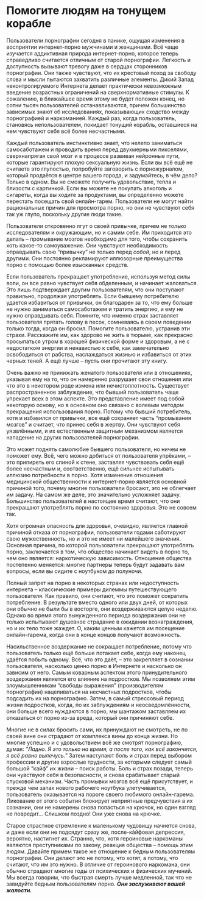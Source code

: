 # Помогите людям на тонущем корабле

Пользователи порнографии сегодня в панике, ощущая изменения в восприятии интернет-порно мужчинами и женщинами. Всё чаще изучается аддиктивная природа интернет-порно, которое теперь справедливо считается отличным от старой порнографии. Легкость и доступность вызывают тревогу даже в сердцах сторонников порнографии. Они также чувствуют, что их крестовый поход за свободу слова и мысли пытаются захватить различные элементы. Дикий Запад неконтролируемого Интернета делает практически невозможным введение возрастных ограничений на сверхнормативные стимулы. К сожалению, в ближайшее время этому не будет положен конец, но сотни тысяч пользователей останавливаются, причем большинство зависимых знают об исследованиях, показывающих сходство между порнографией и наркоманией. Каждый раз, когда пользователь, становясь непользователем, покидает тонущий корабль, оставшиеся на нем чувствуют себя всё более несчастными.

Каждый пользователь инстинктивно знает, что нелепо заниматься самосаботажем и проводить время перед двухмерными пикселями, сверхнапрягая свой мозг и в процессе развивая нейронные пути, которые гарантируют плохую сексуальную жизнь. Если вы всё ещё не считаете это глупостью, попробуйте заговорить с порножурналом, который продаётся в центре вашего города, и задумайтесь, в чём дело? Только в одном. Вы не сможете получить удовольствие, тепла и близости с картинкой. Если вы можете не покупать алкоголь и сигареты, когда вы ходите за продуктами, вы определенно можете перестать посещать свой онлайн-гарем. Пользователи не могут найти рациональных причин для просмотра порно, но они не чувствуют себя так уж глупо, поскольку другие люди такие.

Пользователи откровенно лгут о своей привычке, причем не только исследователям и окружающим, но и самим себе. Им приходится это делать -- промывание мозгов необходимо для того, чтобы сохранить хоть какое-то самоуважение. Они чувствуют необходимость оправдывать свою "привычку" не только перед *собой*, но и перед другими. Они постоянно рекламируют иллюзорные преимущества порно с помощью более изысканных средств.

Если пользователь прекращает употребление, используя метод силы воли, он все равно чувствует себя обделенным, и начинает жаловаться. Это лишь подтверждает другим пользователям, что они поступают правильно, продолжая употреблять. Если бывшему потребителю удается избавиться от привычки, он благодарен за то, что ему больше не нужно заниматься самосаботажем и тратить энергию, и ему не нужно оправдывать себя. Помните, что именно страх заставляет пользователя прятать голову в песок, сомневаясь в своем поведении только тогда, когда он бросил. Помогите пользователю, устранив эти страхи. Расскажите им, как здорово не жить в тюрьме, как прекрасно просыпаться утром в хорошей физической форме и здоровым, а не с недостатком энергии и ненавистью к себе, как замечательно освободиться от рабства, наслаждаться жизнью и избавиться от этих черных теней. А ещё лучше -- пусть они прочитают эту книгу.

Очень важно не принижать женатого пользователя или в отношениях, указывая ему на то, что он намеренно разрушает свои отношения или что это в некотором роде измена или нечистоплотность. Существует распространенное заблуждение, что бывший пользователь чаще упрекает всех в этом аспекте. Это представление имеет под собой некоторую основу, но в основном оно связано с волевым методом прекращения использования порно. Потому что бывший потребитель, хотя и избавился от привычки, все ещё сохраняет часть "промывания мозгов" и считает, что принес себя в жертву. Они чувствуют себя уязвлёнными, и их естественным защитным механизмом является нападение на других пользователей порнографии.

Это может поднять самолюбие бывшего пользователя, но ничем не поможет ему. Всё, чего можно добиться от пользователя упрёками, -- это припиреть его спиной к стене, заставляя чувствовать себя ещё более несчастным и, соответственно, ещё сильнее испытывать иллюзию потребности в порно. Хотя изменение отношения медицинской общественности к интернет-порно является основной причиной того, почему многие пользователи бросают, это не облегчает им задачу. На самом же деле, это значительно усложняет задачу. Большинство пользователей в настоящее время считают, что они прекращают употреблять порно по состоянию здоровья. Это не совсем так.

Хотя огромная опасность для здоровья, очевидно, является главной причиной отказа от порнографии, пользователи годами саботируют свою мужественность, но и это не имеет ни малейшего значения. Основная причина, по которой пользователи прекращают употреблять порно, заключается в том, что общество начинает видеть в порно то, чем оно является: наркотическую зависимость. Отношение общества постепенно меняется: многие партнеры теперь будут задавать вам вопросы, если вы сидите с ноутбуком до полуночи.

Полный запрет на порно в некоторых странах или недоступность интернета -- классические примеры дилеммы путешествующего пользователя. Как правило, они считают, что это поможет сократить потребление. В результате вместо одного или двух дней, от которых они обычно не были бы в восторге, они воздерживаются целую неделю. Однако во время этого вынужденного периода воздержания они не только испытывают душевное страдание в ожидании вознаграждения, но и их тело тоже жаждет. О, каким ценным кажется им посещение онлайн-гарема, когда они в конце концов получают возможность.

Насильственное воздержание не сокращает потребление, потому что пользователь только ещё больше потакает себе, когда ему наконец удаётся побыть одному. Всё, что это даёт, -- это закрепляет в сознании пользователя, насколько ценно порно в Интернете и насколько он зависим от него. Самым коварным аспектом этого принудительного воздержания является его влияние на подростков. Мы позволяем этим злоумышленникам "свободы выражения" (производителям порнографии) нацеливаться на несчастных подростков, чтобы подсадить их на порнографию. Затем, в самый стрессовый период жизни подростков, когда, по их заблуждениям и неосведомлённости, они больше всего нуждаются в порно, мы шантажом заставляем их отказаться от порно из-за вреда, который они причиняют себе.

Многие не в силах бросить сами, их принуждают не смотреть, не по своей вине они страдают от комплекса вины до конца жизни. Но многие успешно и с удовольствием всё же смотрят порнографию, думая: *\"Ладно. Я это только на время, а после того, как всё закончится, я всё равно вылечусь.\"* Затем наступают боль и страх перед выбором профессии и другие взрослые трудности, за которыми следует самый большой "кайф" их жизни -- поиск работы. Боль и страх позади, теперь они чувствуют себя в безопасности, и снова срабатывает старый спусковой механизм. Часть промывки мозгов всё ещё присутствует, и прежде чем запах нового рабочего ноутбука улетучивается, пользователь оказывается на пороге своего любимого онлайн-гарема. Ликование от этого события блокирует неприятные предчувствия в их сознании, они не намерены снова попасться на крючок, но один взгляд не повредит\... Слишком поздно! Они уже снова на крючке.

Старое страстное стремление к маленькому чудовищу начнется снова, и даже если они не подсядут сразу же, после-кáйфовая депрессия, вероятно, настигнет их. Странно, что, хотя героиновые наркоманы являются преступниками по закону, реакция общества -- помощь этим людям. Давайте примем такое же отношение к бедным пользователям порнографии. Они делают это не потому, что хотят, а потому, что считают, что им это нужно. В отличие от героинового наркомана, они обычно страдают многие годы от психических и физических мучений. Мы всегда говорим, что быстрая смерть лучше медленной, так что не завидуйте бедным пользователям порно. ***Они заслуживают вашей жалости.***
